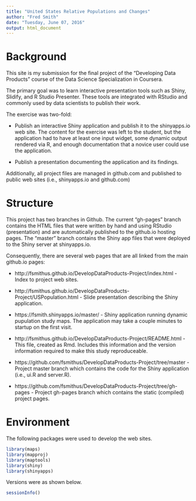 ```yaml
---
title: "United States Relative Populations and Changes"
author: "Fred Smith"
date: "Tuesday, June 07, 2016"
output: html_document
---
```


# Background

This site is my submission for the final project of the "Developing Data Products" course of the Data Science
Specialization in Coursera.

The primary goal was to learn interactive presentation tools such as Shiny, Slidify, and R Studio Presenter. These
tools are integrated with RStudio and commonly used by data scientists to publish their work.

The exercise was two-fold:

* Publish an interactive Shiny application and publish it to the shinyapps.io web site. The content for the exercise was left to the student, but the application had to have at least one input widget, some dynamic output rendered via R, and enough documentation that a novice user could use the application.

* Publish a presentation documenting the application and its findings.
        
Additionally, all project files are managed in github.com and published to public web sites (i.e., shinyapps.io and github.com)


# Structure

This project has two branches in Github. The current "gh-pages" branch contains the HTML files that were written by
hand and using RStudio (presentation) and are automatically published to the github.io hosting pages. The "master" branch contains the Shiny app files that were deployed to the Shiny server at shinyapps.io.

Consequently, there are several web pages that are all linked from the main github.io pages:

* http://fsmithus.github.io/DevelopDataProducts-Project/index.html - Index to project web sites.

* http://fsmithus.github.io/DevelopDataProducts-Project/USPopulation.html - Slide presentation describing the Shiny application.

* https://fsmith.shinyapps.io/master/ - Shiny application running dynamic pupulation study maps. The application may take a couple minutes to startup on the first visit.

* http://fsmithus.github.io/DevelopDataProducts-Project/README.html - This file, created as Rmd. Includes this information and the version information required to make this study reproduceable.

* https://github.com/fsmithus/DevelopDataProducts-Project/tree/master - Project master branch which contains the code for the Shiny application (i.e., ui.R and server.R).

* https://github.com/fsmithus/DevelopDataProducts-Project/tree/gh-pages - Project gh-pages branch which contains the static (compiled) project pages.


# Environment

The following packages were used to develop the web sites.

```r
library(maps)
library(mapproj)
library(maptools)
library(shiny)
library(shinyapps)
```

Versions were as shown below.

```r
sessionInfo()
```